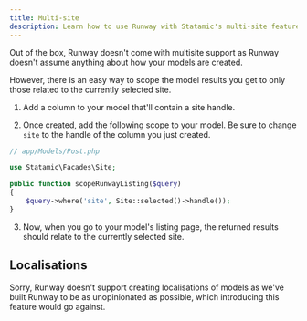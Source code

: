 ```yaml
---
title: Multi-site
description: Learn how to use Runway with Statamic's multi-site feature.
---
```


Out of the box, Runway doesn't come with multisite support as Runway doesn't assume anything about how your models are created.

However, there is an easy way to scope the model results you get to only those related to the currently selected site.

1. Add a column to your model that'll contain a site handle.

2. Once created, add the following scope to your model. Be sure to change `site` to the handle of the column you just created.

```php
// app/Models/Post.php

use Statamic\Facades\Site;

public function scopeRunwayListing($query)
{
    $query->where('site', Site::selected()->handle());
}
```

3. Now, when you go to your model's listing page, the returned results should relate to the currently selected site.

## Localisations

Sorry, Runway doesn't support creating localisations of models as we've built Runway to be as unopinionated as possible, which introducing this feature would go against.
